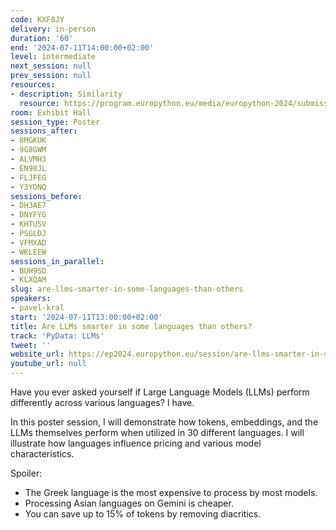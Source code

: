 ```yaml
---
code: KXF8JY
delivery: in-person
duration: '60'
end: '2024-07-11T14:00:00+02:00'
level: intermediate
next_session: null
prev_session: null
resources:
- description: Similarity
  resource: https://program.europython.eu/media/europython-2024/submissions/KXF8JY/resources/Screenshot_2024-03-06_at_9.35.37_SuuCsDd.png
room: Exhibit Hall
session_type: Poster
sessions_after:
- 8MGKUK
- 9G8GWM
- ALVMH3
- EN98JL
- FLJFEG
- Y3YDNQ
sessions_before:
- DH3AE7
- DNYFYG
- KHTUSV
- PSGLDJ
- VFMXAD
- WKLEEW
sessions_in_parallel:
- BUH9SD
- KLXQAM
slug: are-llms-smarter-in-some-languages-than-others
speakers:
- pavel-kral
start: '2024-07-11T13:00:00+02:00'
title: Are LLMs smarter in some languages than others?
track: 'PyData: LLMs'
tweet: ''
website_url: https://ep2024.europython.eu/session/are-llms-smarter-in-some-languages-than-others
youtube_url: null
---
```


Have you ever asked yourself if Large Language Models (LLMs) perform differently across various languages? I have.

In this poster session, I will demonstrate how tokens, embeddings, and the LLMs themselves perform when utilized in 30 different languages. I will illustrate how languages influence pricing and various model characteristics.

Spoiler:
- The Greek language is the most expensive to process by most models.
- Processing Asian languages on Gemini is cheaper.
- You can save up to 15% of tokens by removing diacritics.
